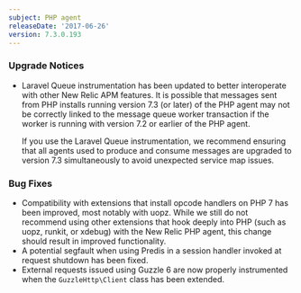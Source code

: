 ```yaml
---
subject: PHP agent
releaseDate: '2017-06-26'
version: 7.3.0.193
---
```


### Upgrade Notices

* Laravel Queue instrumentation has been updated to better interoperate with other New Relic APM features. It is possible that messages sent from PHP installs running version 7.3 (or later) of the PHP agent may not be correctly linked to the message queue worker transaction if the worker is running with version 7.2 or earlier of the PHP agent.

  If you use the Laravel Queue instrumentation, we recommend ensuring that all agents used to produce and consume messages are upgraded to version 7.3 simultaneously to avoid unexpected service map issues.

### Bug Fixes

* Compatibility with extensions that install opcode handlers on PHP 7 has been improved, most notably with uopz. While we still do not recommend using other extensions that hook deeply into PHP (such as uopz, runkit, or xdebug) with the New Relic PHP agent, this change should result in improved functionality.
* A potential segfault when using Predis in a session handler invoked at request shutdown has been fixed.
* External requests issued using Guzzle 6 are now properly instrumented when the `GuzzleHttp\Client` class has been extended.
